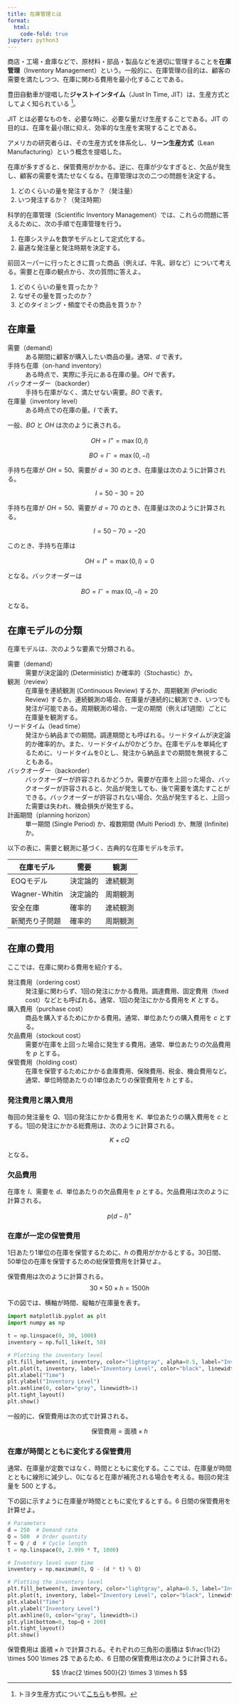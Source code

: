 ```yaml
---
title: 在庫管理とは
format:
  html:
    code-fold: true
jupyter: python3
---
```


商店・工場・倉庫などで、原材料・部品・製品などを適切に管理することを**在庫管理**（Inventory Management）という。一般的に、在庫管理の目的は、顧客の需要を満たしつつ、在庫に関わる費用を最小化することである。

::: {.callout-note}
豊田自動車が提唱した**ジャストインタイム**（Just In Time, JIT）は、生産方式としてよく知られている [^1]。

JIT とは必要なものを、必要な時に、必要な量だけ生産することである。JIT の目的は、在庫を最小限に抑え、効率的な生産を実現することである。

[^1]: トヨタ生産方式について[こちら](https://global.toyota/jp/company/vision-and-philosophy/production-system/)も参照。

アメリカの研究者らは、その生産方式を体系化し、**リーン生産方式**（Lean Manufacturing）という概念を提唱した。

:::

在庫が多すぎると、保管費用がかかる。逆に、在庫が少なすぎると、欠品が発生し、顧客の需要を満たせなくなる。在庫管理は次の二つの問題を決定する。

1. どのくらいの量を発注するか？（発注量）
2. いつ発注するか？（発注時期）

科学的在庫管理（Scientific Inventory Management）では、これらの問題に答えるために、次の手順で在庫管理を行う。

1. 在庫システムを数学モデルとして定式化する。
2. 最適な発注量と発注時期を決定する。

::: {#exr-think}
前回スーパーに行ったときに買った商品（例えば、牛乳、卵など）について考える。需要と在庫の観点から、次の質問に答えよ。

1. どのくらいの量を買ったか？
2. なぜその量を買ったのか？
3. どのタイミング・頻度でその商品を買うか？
:::

## 在庫量

需要（demand）
: ある期間に顧客が購入したい商品の量。通常、$d$ で表す。

手持ち在庫（on-hand inventory）
: ある時点で、実際に手元にある在庫の量。$OH$ で表す。

バックオーダー（backorder）
: 手持ち在庫がなく、満たせない需要。$BO$ で表す。

在庫量（inventory level）
: ある時点での在庫の量。$I$ で表す。

一般、$BO$ と $OH$ は次のように表される。

$$
OH = I^+ = \max(0, I)
$$

$$
BO = I^- = \max(0, -I)
$$

:::{#exm-inventory-level}
手持ち在庫が $OH = 50$、需要が $d = 30$ のとき、在庫量は次のように計算される。

$$
I = 50 - 30 = 20
$$

手持ち在庫が $OH = 50$、需要が $d = 70$ のとき、在庫量は次のように計算される。

$$
I = 50 - 70 = -20
$$

このとき、手持ち在庫は

$$
OH = I^+ = \max(0, I) = 0
$$

となる。バックオーダーは

$$
BO = I^- = \max(0, -I) = 20
$$

となる。
:::

## 在庫モデルの分類

在庫モデルは、次のような要素で分類される。

需要（demand）
: 需要が決定論的 (Deterministic) か確率的（Stochastic）か。

観測（review）
: 在庫量を連続観測 (Continuous Review) するか、周期観測 (Periodic Review) するか。連続観測の場合、在庫量が連続的に観測でき、いつでも発注が可能である。周期観測の場合、一定の期間（例えば1週間）ごとに在庫量を観測する。

リードタイム（lead time）
: 発注から納品までの期間。調達期間とも呼ばれる。リードタイムが決定論的か確率的か。また、リードタイムが0かどうか。在庫モデルを単純化するために、リードタイムを0とし、発注から納品までの期間を無視することもある。

バックオーダー（backorder）
: バックオーダーが許容されるかどうか。需要が在庫を上回った場合、バックオーダーが許容されると、欠品が発生しても、後で需要を満たすことができる。バックオーダーが許容されない場合、欠品が発生すると、上回った需要は失われ、機会損失が発生する。

計画期間（planning horizon）
: 単一期間 (Single Period) か、複数期間 (Multi Period) か、無限 (Infinite) か。

以下の表に、需要と観測に基づく、古典的な在庫モデルを示す。

|在庫モデル|需要|観測|
|--|--|--|
|EOQモデル|決定論的|連続観測|
|Wagner-Whitin|決定論的|周期観測|
|安全在庫|確率的|連続観測|
|新聞売り子問題|確率的|周期観測|

## 在庫の費用

ここでは、在庫に関わる費用を紹介する。

発注費用（ordering cost）
: 発注量に関わらず、1回の発注にかかる費用。調達費用、固定費用（fixed cost）などとも呼ばれる。通常、1回の発注にかかる費用を $K$ とする。

購入費用（purchase cost）
: 商品を購入するためにかかる費用。通常、単位あたりの購入費用を $c$ とする。

欠品費用（stockout cost）
: 需要が在庫を上回った場合に発生する費用。通常、単位あたりの欠品費用を $p$ とする。

保管費用（holding cost）
: 在庫を保管するためにかかる倉庫費用、保険費用、税金、機会費用など。通常、単位時間あたりの1単位あたりの保管費用を $h$ とする。

:::{#exm-order-cost}

### 発注費用と購入費用

毎回の発注量を $Q$、1回の発注にかかる費用を $K$、単位あたりの購入費用を $c$ とする。1回の発注にかかる総費用は、次のように計算される。

$$
K + cQ
$$

となる。

:::

:::{#exm-shortage-cost}
### 欠品費用

在庫を $I$、需要を $d$、単位あたりの欠品費用を $p$ とする。欠品費用は次のように計算される。

$$
p (d - I)^+
$$
:::

<!-- 

:::{#exm-total-cost}
### 1日の総費用
ある日、A社が100単位の商品を1単位あたり $c$ 円で購入したとする。リードタイムは1日、1回の発注にかかる費用は $K$ 円、1日あたり1単位あたりの保管費用は $h$ 円、1単位あたりの欠品費用は $p$ 円である。A社が 50 単位の商品を保管しているとする。

その日の需要が 40 単位であった場合、在庫は十分であり、欠品は発生しない。このとき、
A社の在庫の総費用は、次のように計算される。

\begin{align}
& 100c + K + (50 - 40)h \\
= & 100c + K + 10h
\end{align}

需要が 70 単位であった場合、 在庫が不足し、$(70 - 50)$ 単位の欠品が発生し、在庫は 0 になる。
このとき、A社の在庫の総費用は次のように計算される。

\begin{align}
& 100c + K + 0 h + (70 - 50)p \\
= & 100c + K + 20p
\end{align}
::: -->


:::{#exm-cost-1}
### 在庫が一定の保管費用
1日あたり1単位の在庫を保管するために、$h$ の費用がかかるとする。30日間、50単位の在庫を保管するための総保管費用を計算せよ。

保管費用は次のように計算される。
$$
30 \times 50 \times h = 1500h
$$ 

下の図では、横軸が時間、縦軸が在庫量を表す。

```python
import matplotlib.pyplot as plt
import numpy as np

t = np.linspace(0, 30, 1000)
inventory = np.full_like(t, 50)

# Plotting the inventory level
plt.fill_between(t, inventory, color="lightgray", alpha=0.5, label="Inventory Level")
plt.plot(t, inventory, label="Inventory Level", color="black", linewidth=2)
plt.xlabel("Time")
plt.ylabel("Inventory Level")
plt.axhline(0, color="gray", linewidth=1)
plt.tight_layout()
plt.show()
```

一般的に、保管費用は次の式で計算される。

$$
\text{保管費用} = \text{面積} \times h
$$

:::

:::{#exm-cost-2}

### 在庫が時間とともに変化する保管費用

通常、在庫量が定数ではなく、時間とともに変化する。ここでは、在庫量が時間とともに線形に減少し、0になると在庫が補充される場合を考える。毎回の発注量を $500$ とする。

下の図に示すように在庫量が時間とともに変化するとする。6 日間の保管費用を計算せよ。

```python
# Parameters
d = 250  # Demand rate
Q = 500  # Order quantity
T = Q / d  # Cycle length
t = np.linspace(0, 2.999 * T, 1000)

# Inventory level over time
inventory = np.maximum(0, Q - (d * t) % Q)

# Plotting the inventory level
plt.fill_between(t, inventory, color="lightgray", alpha=0.5, label="Inventory Level")
plt.plot(t, inventory, label="Inventory Level", color="black", linewidth=2)
plt.xlabel("Time")
plt.ylabel("Inventory Level")
plt.axhline(0, color="gray", linewidth=1)
plt.ylim(bottom=0, top=Q + 200)
plt.tight_layout()
plt.show()
```

保管費用は $\text{面積} \times h$ で計算される。それぞれの三角形の面積は $\frac{1}{2} \times 500 \times 2$ であるため、6 日間の保管費用は次のように計算される。

$$
\frac{2 \times 500}{2} \times 3 \times h
$$

:::




<!-- 





## Note

- [在庫最適化と安全在庫配置システム MESSA (MEta Safety Stock Allocation system)](https://scmopt.github.io/manual/03inventory.html)
- [Snyder (2023)](https://doi.org/10.1287/educ.2023.0256)はStockpylという在庫最適化とシミュレーションのためのPythonライブラリを開発した。

https://orsj.org/wp-content/or-archives50/pdf/bul/Vol.30_11_673.pdf


### 用語

| 英語                    | 日本語       |
| ----------------------- | ------------ |
| Economic Order Quantity | 経済的発注量 |
| Deterministic           | 決定論的     |
| Constant                | 一定         |
| Demand Rate             | 需要率       |
| Fixed Cost              | 固定費用     |
| Cycle                   | サイクル     |
| Inventory Level         | 在庫量       |
| Order Quantity          | 発注量       |

### 記号

|  記号  | 説明                   |
| :----: | :--------------------- |
|  $d$   | 単位時間あたりの需要量 |
|  $Q$   | 発注量                 |
|  $K$   | 発注費用               |
|  $h$   | 保管費用               |
|  $c$   | 購入単価               |
|  $T$   | サイクル期間           |
| $g(Q)$ | 平均コスト             | -->